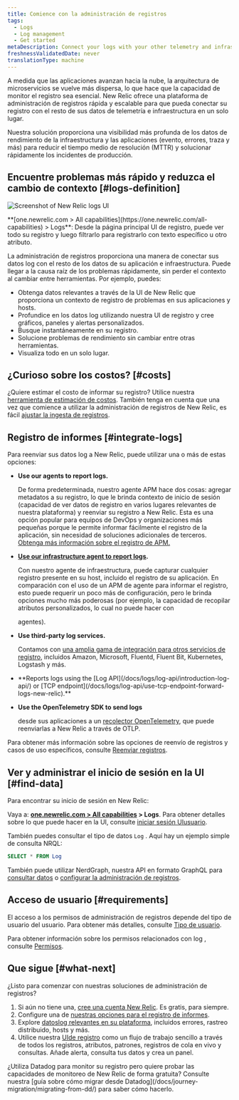 ```yaml
---
title: Comience con la administración de registros
tags:
  - Logs
  - Log management
  - Get started
metaDescription: Connect your logs with your other telemetry and infrastructure data with the log management capabilities in New Relic.
freshnessValidatedDate: never
translationType: machine
---
```



A medida que las aplicaciones avanzan hacia la nube, la arquitectura de microservicios se vuelve más dispersa, lo que hace que la capacidad de monitor el registro sea esencial. New Relic ofrece una plataforma de administración de registros rápida y escalable para que pueda conectar su registro con el resto de sus datos de telemetría e infraestructura en un solo lugar.

Nuestra solución <InlinePopover type="logs"/>proporciona una visibilidad más profunda de los datos de rendimiento de la infraestructura y las aplicaciones (evento, errores, traza y más) para reducir el tiempo medio de resolución (MTTR) y solucionar rápidamente los incidentes de producción.

## Encuentre problemas más rápido y reduzca el cambio de contexto [#logs-definition]

<img
  title="Screenshot of New Relic logs UI"
  alt="Screenshot of New Relic logs UI"
  src={logsMainLogsUi}
/>

<figcaption>
  <DoNotTranslate>**[one.newrelic.com > All capabilities](https://one.newrelic.com/all-capabilities) > Logs**</DoNotTranslate>: Desde la página principal UI de registro, puede ver todo su registro y luego filtrarlo para registrarlo con texto específico u otro atributo.
</figcaption>

La administración de registros proporciona una manera de conectar sus datos log con el resto de los datos de su aplicación e infraestructura. Puede llegar a la causa raíz de los problemas rápidamente, sin perder el contexto al cambiar entre herramientas. Por ejemplo, puedes:

* Obtenga datos relevantes a través de la UI de New Relic que proporciona un contexto de registro de problemas en sus aplicaciones y hosts.
* Profundice en los datos log utilizando nuestra UI de registro y cree gráficos, paneles y alertas personalizados.
* Busque instantáneamente en su registro.
* Solucione problemas de rendimiento sin cambiar entre otras herramientas.
* Visualiza todo en un solo lugar.

## ¿Curioso sobre los costos? [#costs]

¿Quiere estimar el costo de informar su registro? Utilice nuestra [herramienta de estimación de costos](https://newrelic.com/blog/nerdlog/estimate-data-cost). También tenga en cuenta que una vez que comience a utilizar la administración de registros de New Relic, es fácil [ajustar la ingesta de registros](/docs/data-apis/manage-data/manage-data-coming-new-relic).

## Registro de informes [#integrate-logs]

Para reenviar sus datos log a New Relic, puede utilizar una o más de estas opciones:

* <DoNotTranslate>**Use our <InlinePopover type="apm"/>agents to report logs.**</DoNotTranslate>

  De forma predeterminada, nuestro agente APM hace dos cosas: agregar metadatos a su registro, lo que le brinda contexto de inicio de sesión (capacidad de ver datos de registro en varios lugares relevantes de nuestra plataforma) y reenviar su registro a New Relic. Esta es una opción popular para equipos de DevOps y organizaciones más pequeñas porque le permite informar fácilmente el registro de la aplicación, sin necesidad de soluciones adicionales de terceros. [Obtenga más información sobre el registro de APM.](/docs/apm/new-relic-apm/getting-started/get-started-logs-context)

* <DoNotTranslate>**[Use our infrastructure agent to report logs](/docs/logs/forward-logs/forward-your-logs-using-infrastructure-agent).**</DoNotTranslate>

  Con nuestro agente de infraestructura, puede capturar cualquier registro presente en su host, incluido el registro de su aplicación. En comparación con el uso de un APM de agente para informar el registro, esto puede requerir un poco más de configuración, pero le brinda opciones mucho más poderosas (por ejemplo, la capacidad de recopilar atributos personalizados, lo cual no puede hacer con

  <InlinePopover type="apm"/>

  agentes).

* <DoNotTranslate>**Use third-party log services.**</DoNotTranslate>

  Contamos con [una amplia gama de integración para otros servicios de registro](/docs/logs/forward-logs/enable-log-management-new-relic), incluidos Amazon, Microsoft, Fluentd, Fluent Bit, Kubernetes, Logstash y más.

* <DoNotTranslate>
    **Reports logs using the [Log API](/docs/logs/log-api/introduction-log-api/) or [TCP endpoint](/docs/logs/log-api/use-tcp-endpoint-forward-logs-new-relic).**
  </DoNotTranslate>

* <DoNotTranslate>**Use the OpenTelemetry SDK to send logs**</DoNotTranslate>

  desde sus aplicaciones a un [recolector OpenTelemetry](/docs/more-integrations/open-source-telemetry-integrations/opentelemetry/best-practices/opentelemetry-best-practices-logs), que puede reenviarlas a New Relic a través de OTLP.

Para obtener más información sobre las opciones de reenvío de registros y casos de uso específicos, consulte [Reenviar registros](/docs/logs/forward-logs/enable-log-management-new-relic).

## Ver y administrar el inicio de sesión en la UI [#find-data]

Para encontrar su inicio de sesión en New Relic:

Vaya a: <DoNotTranslate>**[one.newrelic.com > All capabilities](https://one.newrelic.com/all-capabilities) > Logs**</DoNotTranslate>. Para obtener detalles sobre lo que puede hacer en la UI, consulte [iniciar sesión UIusuario](/docs/logs/ui-data/use-logs-ui).

También puedes consultar el tipo de datos `Log` . Aquí hay un ejemplo simple de consulta NRQL:

```sql
SELECT * FROM Log
```

También puede utilizar NerdGraph, nuestra API en formato GraphQL para [consultar datos](/docs/apis/nerdgraph/examples/nerdgraph-nrql-tutorial) o [configurar la administración de registros](/docs/apis/nerdgraph/examples/nerdgraph-log-parsing-rules-tutorial).

## Acceso de usuario [#requirements]

El acceso a los permisos de administración de registros depende del tipo de usuario del usuario. Para obtener más detalles, consulte [Tipo de usuario](/docs/accounts/accounts-billing/new-relic-one-user-management/user-type#user-type-capabilities).

Para obtener información sobre los permisos relacionados con log , consulte [Permisos](/docs/accounts/accounts-billing/new-relic-one-user-management/user-permissions#logs).

## Que sigue [#what-next]

¿Listo para comenzar con nuestras soluciones de administración de registros?

1. Si aún no tiene una, [cree una cuenta New Relic](https://newrelic.com/signup). Es gratis, para siempre.
2. Configure una de [nuestras opciones para el registro de informes](#integrate-logs).
3. Explore [datoslog relevantes en su plataforma](/docs/apm/new-relic-apm/getting-started/get-started-logs-context#response-time-example), incluidos errores, rastreo distribuido, hosts y más.
4. Utilice nuestra [UIde registro](/docs/logs/ui-data/use-logs-ui) como un flujo de trabajo sencillo a través de todos los registros, atributos, patrones, registros de cola en vivo y consultas. Añade alerta, consulta tus datos y crea un panel.

<Callout variant="tip">
  ¿Utiliza Datadog para monitor su registro pero quiere probar las capacidades de monitoreo de New Relic de forma gratuita? Consulte nuestra [guía sobre cómo migrar desde Datadog](/docs/journey-migration/migrating-from-dd/) para saber cómo hacerlo.
</Callout>